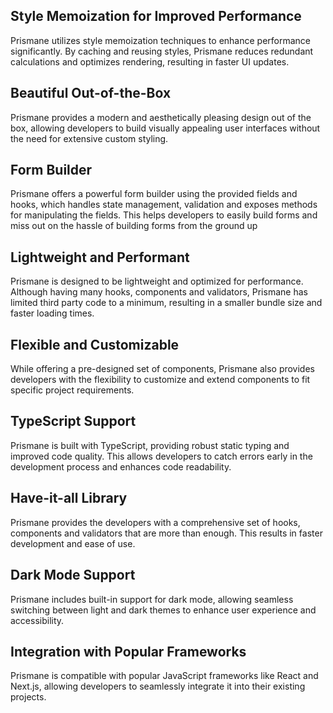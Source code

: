 ## Style Memoization for Improved Performance

Prismane utilizes style memoization techniques to enhance performance significantly. By caching and reusing styles, Prismane reduces redundant calculations and optimizes rendering, resulting in faster UI updates.

## Beautiful Out-of-the-Box

Prismane provides a modern and aesthetically pleasing design out of the box, allowing developers to build visually appealing user interfaces without the need for extensive custom styling.

## Form Builder

Prismane offers a powerful form builder using the provided fields and hooks, which handles state management, validation and exposes methods for manipulating the fields. This helps developers to easily build forms and miss out on the hassle of building forms from the ground up

## Lightweight and Performant

Prismane is designed to be lightweight and optimized for performance. Although having many hooks, components and validators, Prismane has limited third party code to a minimum, resulting in a smaller bundle size and faster loading times.

## Flexible and Customizable

While offering a pre-designed set of components, Prismane also provides developers with the flexibility to customize and extend components to fit specific project requirements.

## TypeScript Support

Prismane is built with TypeScript, providing robust static typing and improved code quality. This allows developers to catch errors early in the development process and enhances code readability.

## Have-it-all Library

Prismane provides the developers with a comprehensive set of hooks, components and validators that are more than enough. This results in faster development and ease of use.

## Dark Mode Support

Prismane includes built-in support for dark mode, allowing seamless switching between light and dark themes to enhance user experience and accessibility.

## Integration with Popular Frameworks

Prismane is compatible with popular JavaScript frameworks like React and Next.js, allowing developers to seamlessly integrate it into their existing projects.
